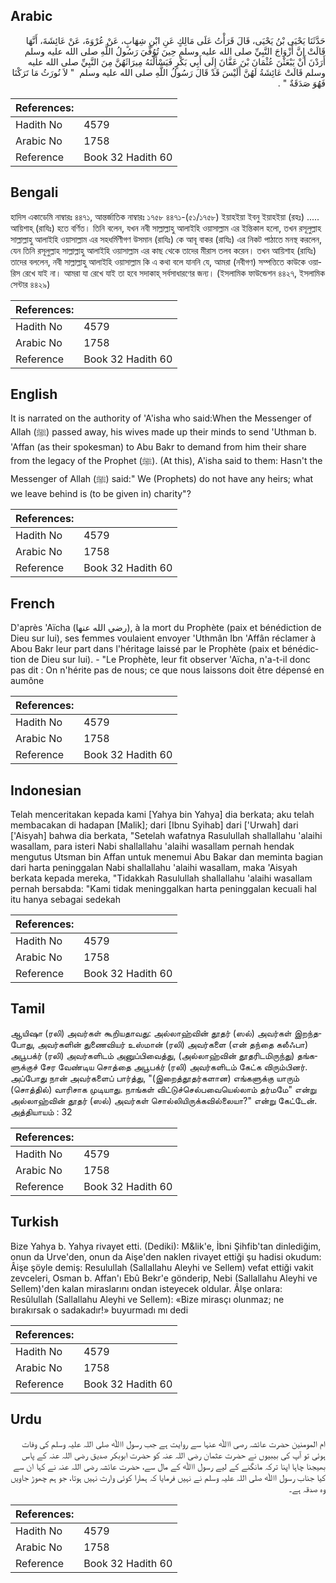 ## Arabic


<div dir="rtl" lang="ar" style={{fontSize:'larger',backgroundColor:'#f8f9fa',padding:20}}>
حَدَّثَنَا يَحْيَى بْنُ يَحْيَى، قَالَ قَرَأْتُ عَلَى مَالِكٍ عَنِ ابْنِ شِهَابٍ، عَنْ عُرْوَةَ، عَنْ عَائِشَةَ، أَنَّهَا قَالَتْ إِنَّ أَزْوَاجَ النَّبِيِّ صلى الله عليه وسلم حِينَ تُوُفِّيَ رَسُولُ اللَّهِ صلى الله عليه وسلم أَرَدْنَ أَنْ يَبْعَثْنَ عُثْمَانَ بْنَ عَفَّانَ إِلَى أَبِي بَكْرٍ فَيَسْأَلْنَهُ مِيرَاثَهُنَّ مِنَ النَّبِيِّ صلى الله عليه وسلم قَالَتْ عَائِشَةُ لَهُنَّ أَلَيْسَ قَدْ قَالَ رَسُولُ اللَّهِ صلى الله عليه وسلم ‏ "‏ لاَ نُورَثُ مَا تَرَكْنَا فَهُوَ صَدَقَةٌ ‏"‏ ‏.‏
</div>
<div style={{backgroundColor:'#f8f9fa',padding:20, marginBottom: 10}}><table> <thead> <tr> <th>References:</th> <th></th> </tr> </thead> <tbody><tr><td>Hadith No</td><td>4579</td></tr><tr><td>Arabic No</td><td>1758</td></tr><tr><td>Reference</td><td>Book 32 Hadith 60</td></tr></tbody></table></div>

## Bengali


<div dir="ltr" lang="bn" style={{fontSize:'larger',backgroundColor:'#f8f9fa',padding:20}}>
হাদিস একাডেমি নাম্বারঃ ৪৪৭১, আন্তর্জাতিক নাম্বারঃ ১৭৫৮ ৪৪৭১-(৫১/১৭৫৮) ইয়াহইয়া ইবনু ইয়াহইয়া (রহঃ) ..... আয়িশাহ্ (রাযিঃ) হতে বর্ণিত। তিনি বলেন, যখন নবী সাল্লাল্লাহু আলাইহি ওয়াসাল্লাম এর ইন্তিকাল হলো, তখন রসূলুল্লাহ সাল্লাল্লাহু আলাইহি ওয়াসাল্লাম এর সহধর্মিণীগণ উসমান (রাযিঃ) কে আবূ বাকর (রাযিঃ) এর নিকট পাঠাতে মনস্থ করলেন, যেন তিনি রসূলুল্লাহ সাল্লাল্লাহু আলাইহি ওয়াসাল্লাম এর কাছ থেকে তাদের মীরাস তলব করেন। তখন আয়িশাহ (রাযিঃ) তাদের বললেন, নবী সাল্লাল্লাহু আলাইহি ওয়াসাল্লাম কি এ কথা বলে যাননি যে, আমরা (নবীগণ) সম্পত্তিতে কাউকে ওয়ারিস রেখে যাই না। আমরা যা রেখে যাই তা হবে সদাকাহ্ সর্বসাধারণের জন্য। (ইসলামিক ফাউন্ডেশন ৪৪২৭, ইসলামিক সেন্টার ৪৪২৯)
</div>
<div style={{backgroundColor:'#f8f9fa',padding:20, marginBottom: 10}}><table> <thead> <tr> <th>References:</th> <th></th> </tr> </thead> <tbody><tr><td>Hadith No</td><td>4579</td></tr><tr><td>Arabic No</td><td>1758</td></tr><tr><td>Reference</td><td>Book 32 Hadith 60</td></tr></tbody></table></div>

## English


<div dir="ltr" lang="en" style={{fontSize:'larger',backgroundColor:'#f8f9fa',padding:20}}>
It is narrated on the authority of 'A'isha who said:When the Messenger of Allah (ﷺ) passed away, his wives made up their minds to send 'Uthman b. 'Affan (as their spokesman) to Abu Bakr to demand from him their share from the legacy of the Prophet (ﷺ). (At this), A'isha said to them: Hasn't the Messenger of Allah (ﷺ) said:" We (Prophets) do not have any heirs; what we leave behind is (to be given in) charity"?
</div>
<div style={{backgroundColor:'#f8f9fa',padding:20, marginBottom: 10}}><table> <thead> <tr> <th>References:</th> <th></th> </tr> </thead> <tbody><tr><td>Hadith No</td><td>4579</td></tr><tr><td>Arabic No</td><td>1758</td></tr><tr><td>Reference</td><td>Book 32 Hadith 60</td></tr></tbody></table></div>

## French


<div dir="ltr" lang="fr" style={{fontSize:'larger',backgroundColor:'#f8f9fa',padding:20}}>
D'après 'Aïcha (رضي الله عنها), à la mort du Prophète (paix et bénédiction de Dieu sur lui), ses femmes voulaient envoyer 'Uthmân Ibn 'Affân réclamer à Abou Bakr leur part dans l'héritage laissé par le Prophète (paix et bénédiction de Dieu sur lui). - "Le Prophète, leur fit observer 'Aïcha, n'a-t-il donc pas dit : On n'hérite pas de nous; ce que nous laissons doit être dépensé en aumône
</div>
<div style={{backgroundColor:'#f8f9fa',padding:20, marginBottom: 10}}><table> <thead> <tr> <th>References:</th> <th></th> </tr> </thead> <tbody><tr><td>Hadith No</td><td>4579</td></tr><tr><td>Arabic No</td><td>1758</td></tr><tr><td>Reference</td><td>Book 32 Hadith 60</td></tr></tbody></table></div>

## Indonesian


<div dir="ltr" lang="id" style={{fontSize:'larger',backgroundColor:'#f8f9fa',padding:20}}>
Telah menceritakan kepada kami [Yahya bin Yahya] dia berkata; aku telah membacakan di hadapan [Malik]; dari [Ibnu Syihab] dari ['Urwah] dari ['Aisyah] bahwa dia berkata, "Setelah wafatnya Rasulullah shallallahu 'alaihi wasallam, para isteri Nabi shallallahu 'alaihi wasallam pernah hendak mengutus Utsman bin Affan untuk menemui Abu Bakar dan meminta bagian dari harta peninggalan Nabi shallallahu 'alaihi wasallam, maka 'Aisyah berkata kepada mereka, "Tidakkah Rasulullah shallallahu 'alaihi wasallam pernah bersabda: "Kami tidak meninggalkan harta peninggalan kecuali hal itu hanya sebagai sedekah
</div>
<div style={{backgroundColor:'#f8f9fa',padding:20, marginBottom: 10}}><table> <thead> <tr> <th>References:</th> <th></th> </tr> </thead> <tbody><tr><td>Hadith No</td><td>4579</td></tr><tr><td>Arabic No</td><td>1758</td></tr><tr><td>Reference</td><td>Book 32 Hadith 60</td></tr></tbody></table></div>

## Tamil


<div dir="ltr" lang="ta" style={{fontSize:'larger',backgroundColor:'#f8f9fa',padding:20}}>
ஆயிஷா (ரலி) அவர்கள் கூறியதாவது: அல்லாஹ்வின் தூதர் (ஸல்) அவர்கள் இறந்தபோது, அவர்களின் துணைவியர் உஸ்மான் (ரலி) அவர்களை (என் தந்தை கலீஃபா) அபூபக்ர் (ரலி) அவர்களிடம் அனுப்பிவைத்து, (அல்லாஹ்வின் தூதரிடமிருந்து) தங்களுக்குச் சேர வேண்டிய சொத்தை அபூபக்ர் (ரலி) அவர்களிடம் கேட்க விரும்பினர். அப்போது நான் அவர்களைப் பார்த்து, "(இறைத்தூதர்களான) எங்களுக்கு யாரும் (சொத்தில்) வாரிசாக முடியாது. நாங்கள் விட்டுச்செல்பவையெல்லாம் தர்மமே" என்று அல்லாஹ்வின் தூதர் (ஸல்) அவர்கள் சொல்லியிருக்கவில்லையா?" என்று கேட்டேன். அத்தியாயம் : 32
</div>
<div style={{backgroundColor:'#f8f9fa',padding:20, marginBottom: 10}}><table> <thead> <tr> <th>References:</th> <th></th> </tr> </thead> <tbody><tr><td>Hadith No</td><td>4579</td></tr><tr><td>Arabic No</td><td>1758</td></tr><tr><td>Reference</td><td>Book 32 Hadith 60</td></tr></tbody></table></div>

## Turkish


<div dir="ltr" lang="tr" style={{fontSize:'larger',backgroundColor:'#f8f9fa',padding:20}}>
Bize Yahya b. Yahya rivayet etti. (Dediki): M&lik'e, İbni Şihfib'tan dinlediğim, onun da Urve'den, onun da Aişe'den naklen rivayet ettiği şu hadisi okudum: Âişe şöyle demiş: Resulullah (Sallallahu Aleyhi ve Sellem) vefat ettiği vakit zevceleri, Osman b. Affan'ı Ebû Bekr'e gönderip, Nebi (Sallallahu Aleyhi ve Sellem)'den kalan miraslarını ondan isteyecek oldular. Âlşe onlara: Resûlullah (Sallallahu Aleyhi ve Sellem): «Bize mirasçı olunmaz; ne bırakırsak o sadakadır!» buyurmadı mı dedi
</div>
<div style={{backgroundColor:'#f8f9fa',padding:20, marginBottom: 10}}><table> <thead> <tr> <th>References:</th> <th></th> </tr> </thead> <tbody><tr><td>Hadith No</td><td>4579</td></tr><tr><td>Arabic No</td><td>1758</td></tr><tr><td>Reference</td><td>Book 32 Hadith 60</td></tr></tbody></table></div>

## Urdu


<div dir="rtl" lang="ur" style={{fontSize:'larger',backgroundColor:'#f8f9fa',padding:20}}>
ام المومنین حضرت عائشہ رصی اﷲ عنہا سے روایت ہے جب رسول اﷲ صلی ‌اللہ ‌علیہ ‌وسلم کی وفات ہوئی تو آپ کی بیبیوں نے حضرت عثمان رضی ‌اللہ ‌عنہ کو حضرت ابوبکر صدیق رضی ‌اللہ ‌عنہ کے پاس بھیجنا چاہا اپنا ترکہ مانگنے کے لیے رسول اﷲ کے مال سے، حضرت عائشہ رضی ‌اللہ ‌عنہ نے کہا ان سے کیا جناب رسول اﷲ صلی ‌اللہ ‌علیہ ‌وسلم نے نہیں فرمایا کہ ہمارا کوئی وارث نہیں ہوتا، جو ہم چھوڑ جاویں وہ صدقہ ہے۔
</div>
<div style={{backgroundColor:'#f8f9fa',padding:20, marginBottom: 10}}><table> <thead> <tr> <th>References:</th> <th></th> </tr> </thead> <tbody><tr><td>Hadith No</td><td>4579</td></tr><tr><td>Arabic No</td><td>1758</td></tr><tr><td>Reference</td><td>Book 32 Hadith 60</td></tr></tbody></table></div>